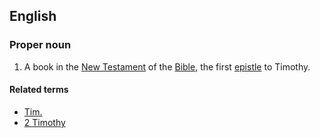 ==English==

===Proper noun===
{{en-proper-noun}}
{{book of the Bible|Timothy}}
# {{biblical}} A book in the [[New Testament]] of the [[Bible]], the first [[epistle]] to Timothy.

====Related terms====
*[[Tim.]]
*[[2 Timothy]]
